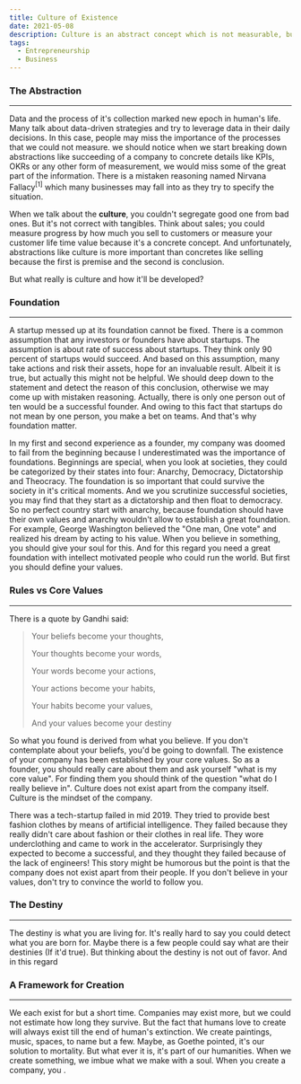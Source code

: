 ```yaml
---
title: Culture of Existence
date: 2021-05-08
description: Culture is an abstract concept which is not measurable, but has is a key element of all societies including businesses.
tags:
  - Entrepreneurship
  - Business
---
```


### The Abstraction
---
Data and the process of it's collection marked new epoch in human's life. Many talk about data-driven strategies and try to leverage data
in their daily decisions. In this case, people may miss the importance of the processes that we could not measure.
we should notice  when we start breaking down abstractions like succeeding of a company to concrete details like KPIs, OKRs or
any other form of measurement, we would miss some of the great part of the information. There is a mistaken reasoning named Nirvana Fallacy<sup>[1]</sup> which many businesses may fall
into as they try to specify the situation.

When we talk about the <b>culture</b>, you couldn't segregate good one from bad ones. But it's not correct with tangibles. Think about sales; you could measure progress by
how much you sell to customers or measure your customer life time value because it's a concrete concept. And unfortunately, abstractions like culture is more important than concretes like selling
because the first is premise and the second is conclusion.

But what really is culture and how it'll be developed?

### Foundation
---
A startup messed up at its foundation cannot be fixed. There is a common assumption that any investors or founders have about startups. The assumption is
about rate of success about startups. They think only 90 percent of startups would succeed. And based on this assumption, many take actions and risk their
assets, hope for an invaluable result. Albeit it is true, but actually this might not be helpful. We should deep down
to the statement and detect the reason of this conclusion, otherwise we may come up with mistaken reasoning.
Actually, there is only one person out of ten would be a successful founder.
And owing to this fact that startups do not mean by one person, you make a bet on teams. And that's why foundation matter.

In my first and second experience as a founder, my company was doomed to fail from the beginning because I underestimated was the importance of foundations.
Beginnings are special, when you look at societies, they could be categorized by their states into four: Anarchy, Democracy, Dictatorship and Theocracy.
The foundation is so important that could survive the society in it's critical moments. And we you scrutinize successful societies, you may find that they start
as a dictatorship and then float to democracy. So no perfect country start with anarchy, because foundation should have their own values and anarchy wouldn't allow to
establish a great foundation. For example, George Washington believed the "One man, One vote" and realized his dream by acting to his value. When you believe in something,
you should give your soul for this. And for this regard you need a great foundation with intellect motivated people who could run the world. But first you should define
your values.

### Rules vs Core Values
---
There is a quote by Gandhi said:
> Your beliefs become your thoughts,
>
>Your thoughts become your words,
>
>Your words become your actions,
>
>Your actions become your habits,
>
>Your habits become your values,
>
>And your values become your destiny

So what you found is derived from what you believe. If you don't contemplate about your beliefs, you'd be going to downfall. The existence of your company has been established
by your core values. So as a founder, you should really care about them and ask yourself "what is my core value". For finding them you should think of the question "what do I really believe in".
Culture does not exist apart from the company itself. Culture is the mindset of the company.

There was a tech-startup failed in mid 2019. They tried to provide best fashion clothes by means of artificial intelligence. They failed because they really
didn't care about fashion or their clothes in real life. They wore underclothing and came to work in the accelerator. Surprisingly they expected to become a successful, and they thought they failed because of the lack of engineers!
This story might be humorous but the point is that the company does not exist apart from their people. If you don't believe in your values, don't try to convince the world to follow you.

### The Destiny
---
The destiny is what you are living for. It's really hard to say you could detect what you are born for. Maybe there is a few people could say what are their destinies (If it'd true).
But thinking about the destiny is not out of favor. And in this regard

### A Framework for Creation
---
We each exist for but a short time. Companies may exist more, but we could not estimate how long they survive. But the fact that humans love to create will always exist till the end of human's extinction.
We create paintings, music, spaces, to name but a few. Maybe, as Goethe pointed, it's our solution to mortality. But what ever it is, it's part of our humanities. When we create something,
we imbue what we make with a soul. When you create a company, you .
